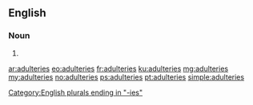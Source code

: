 ==English==

===Noun===
{{head|en|plural}}

# {{plural of|adultery|lang=en}}

[[Category:English plurals ending in "-ies"]]

[[ar:adulteries]]
[[eo:adulteries]]
[[fr:adulteries]]
[[ku:adulteries]]
[[mg:adulteries]]
[[my:adulteries]]
[[no:adulteries]]
[[ps:adulteries]]
[[pt:adulteries]]
[[simple:adulteries]]